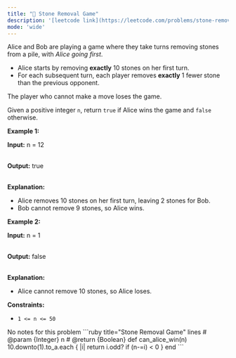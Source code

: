 ```yaml
---
title: "🧩 Stone Removal Game"
description: '[leetcode link](https://leetcode.com/problems/stone-removal-game/description/)'
mode: 'wide'
---
```

<Tabs>
  <Tab title="Question" icon="circle-question" iconType="regular">
    <Card>
      <p>Alice and Bob are playing a game where they take turns removing stones from a pile, with <em>Alice going first</em>.</p>  <ul>  <li>Alice starts by removing <strong>exactly</strong> 10 stones on her first turn.</li>  <li>For each subsequent turn, each player removes <strong>exactly</strong> 1 fewer<strong> </strong>stone<strong> </strong>than the previous opponent.</li> </ul>  <p>The player who cannot make a move loses the game.</p>  <p>Given a positive integer <code>n</code>, return <code>true</code> if Alice wins the game and <code>false</code> otherwise.</p>   <p><strong class="example">Example 1:</strong></p>  <div class="example-block"> <p><strong>Input:</strong> <span class="example-io">n = 12</span></p>  <p><br/> <strong>Output:</strong> <span class="example-io">true</span></p>  <p><br/> <strong>Explanation:</strong></p>  <ul>  <li>Alice removes 10 stones on her first turn, leaving 2 stones for Bob.</li>  <li>Bob cannot remove 9 stones, so Alice wins.</li> </ul> </div>  <p><strong class="example">Example 2:</strong></p>  <div class="example-block"> <p><strong>Input:</strong> <span class="example-io">n = 1</span></p>  <p><br/> <strong>Output:</strong> <span class="example-io">false</span></p>  <p><br/> <strong>Explanation:</strong></p>  <ul>  <li>Alice cannot remove 10 stones, so Alice loses.</li> </ul> </div>   <p><strong>Constraints:</strong></p>  <ul>  <li><code>1 &lt;= n &lt;= 50</code></li> </ul> 
    </Card>
  </Tab>
  <Tab title="Solution" icon="lightbulb" iconType="regular" >
    <Card>
      No notes for this problem
</Card>
  <Expandable title="code">
    <CodeGroup dropdown>
```ruby title="Stone Removal Game" lines
# @param {Integer} n
# @return {Boolean}
def can_alice_win(n)
  10.downto(1).to_a.each { |i| return i.odd? if (n-=i) < 0 }
end
```
    </CodeGroup>
  </Expandable>
  </Tab>
</Tabs>